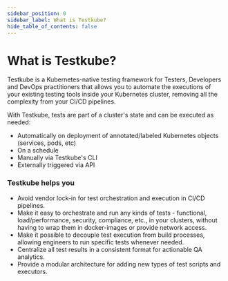 ```yaml
---
sidebar_position: 0
sidebar_label: What is Testkube?
hide_table_of_contents: false
---
```



# What is Testkube?

Testkube is a Kubernetes-native testing framework for Testers, Developers and DevOps practitioners that allows you to automate the executions of your existing testing tools inside your Kubernetes cluster, removing all the complexity from your CI/CD pipelines.

With Testkube, tests are part of a cluster's state and can be executed as needed:

- Automatically on deployment of annotated/labeled Kubernetes objects (services, pods, etc)
- On a schedule
- Manually via Testkube's CLI
- Externally triggered via API

### Testkube helps you

- Avoid vendor lock-in for test orchestration and execution in CI/CD pipelines.
- Make it easy to orchestrate and run any kinds of tests - functional, load/performance, security, compliance, etc.,
  in your clusters, without having to wrap them in docker-images or provide network access.
- Make it possible to decouple test execution from build processes, allowing engineers to run specific tests whenever needed.
- Centralize all test results in a consistent format for actionable QA analytics.
- Provide a modular architecture for adding new types of test scripts and executors.